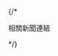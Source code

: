 
{/* <Section className="bg-[url(/images/bg_blue.jpg)] bg-cover bg-center">

<SectionTitle>相關新聞連結</SectionTitle>

<div className="grid grid-cols-1 md:grid-cols-2 gap-4">

<News
  source="聯合報"
  date="2024-07-19"
  title="可成爆內線交易 約談董座家族9人..."
  url="https://udn.com/news/story/7321/8104853"
/>

<News
  source="信傳媒"
  date="2022-05-27"
  title="可成股東會》「阿土伯加碼秀」成絕響 公司法修法剝奪少數股東現金股..."
  url="https://www.cmmedia.com.tw/home/articles/34099"
/>

</div>

</Section> */}
